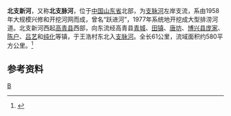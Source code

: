 {{Infobox River
  | river_name      =北支新河
  | image_name      =
  | image_size      = 
  | caption         = 
  | origin          = [[山东省|山东省]][[高青县|高青县]]西部
  | mouth           = 山东省[[博兴县|博兴县]][[吕艺镇|吕艺镇]]王浩村东北[[支脉河|支脉河]]
  | basin_countries = {{PRC}}
  | length          = 61 公里
  | elevation       = 
  | mouth_elevation = 
  | discharge       = 
  | watershed       =580 平方公里
}}
'''北支新河'''，又称'''北支脉河'''，位于[[中国|中国]][[山东省|山东省]]北部，为[[支脉河|支脉河]]左岸支流，系由1958年大规模兴修和开挖河网而成，曾名“跃进河”，1977年系统地开挖成大型排涝河道。北支新河西起[[高青县|高青县]]西部，向东流经高青县[[青城镇_(高青县)|青城]]、[[田镇街道_(高青县)|田镇]]、[[唐坊镇_(高青县)|唐坊]]、[[博兴县|博兴县]][[庞家镇|庞家]]、[[陈户镇|陈户]]、[[吕艺镇|吕艺]]和[[纯化镇|纯化]]等镇，于王浩村东北入[[支脉河|支脉河]]。全长61公里，流域面积约580平方公里。<ref name="中国河湖大典">{{cite book zh |author=《[[中国河湖大典|中国河湖大典]]》编纂委员会 |title=《中国河湖大典·淮河卷》 |format=M |edition=1 |location=北京 |publisher=中国水利水电出版社 |date=2010年9月 |pages=235页 |id= ISBN 978-7-5084-7953-8}}</ref>
==参考资料==
{{reflist}}

[[Category:山东河流|B]]